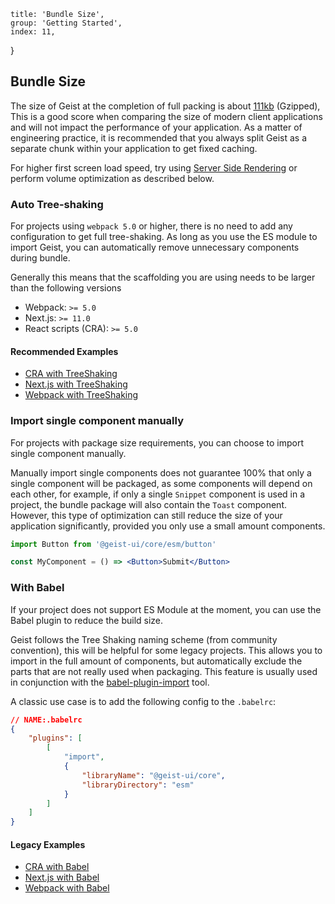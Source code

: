 
	title: 'Bundle Size',
	group: 'Getting Started',
	index: 11,
}

## Bundle Size

The size of Geist at the completion of full packing is about [111kb](https://bundle.js.org/?q=@geist-ui/react) (Gzipped),
This is a good score when comparing the size of modern client applications and will not impact the performance of your application.
As a matter of engineering practice, it is recommended that you always split Geist as a separate chunk within your application to get fixed caching.

For higher first screen load speed, try using [Server Side Rendering](/en-us/guide/server-render) or perform volume optimization as described below.

### Auto Tree-shaking

For projects using `webpack 5.0` or higher, there is no need to add any configuration to get full tree-shaking.
As long as you use the ES module to import Geist, you can automatically remove unnecessary components during bundle.

Generally this means that the scaffolding you are using needs to be larger than the following versions

-   Webpack: `>= 5.0`
-   Next.js: `>= 11.0`
-   React scripts (CRA): `>= 5.0`

#### Recommended Examples

-   [CRA with TreeShaking](https://github.com/geist-org/geist-ui/blob/master/examples/tree-shaking-create-react-app/README.md)
-   [Next.js with TreeShaking](https://github.com/geist-org/geist-ui/blob/master/examples/tree-shaking-nextjs/README.md)
-   [Webpack with TreeShaking](https://github.com/geist-org/geist-ui/blob/master/examples/tree-shaking-webpack/README.md)

### Import single component manually

For projects with package size requirements, you can choose to import single component manually.

Manually import single components does not guarantee 100% that only a single component will be packaged,
as some components will depend on each other, for example, if only a single `Snippet` component is used in a project, the bundle package
will also contain the `Toast` component. However, this type of optimization can still reduce the size of your application significantly,
provided you only use a small amount components.

```jsx
import Button from '@geist-ui/core/esm/button'

const MyComponent = () => <Button>Submit</Button>
```

### With Babel

If your project does not support ES Module at the moment, you can use the Babel plugin to reduce the build size.

Geist follows the Tree Shaking naming scheme (from community convention), this will be helpful for some legacy projects.
This allows you to import in the full amount of components, but automatically exclude the parts that are not really used when packaging.
This feature is usually used in conjunction with the [babel-plugin-import](https://www.npmjs.com/package/babel-plugin-import) tool.

A classic use case is to add the following config to the `.babelrc`:

```json
// NAME:.babelrc
{
	"plugins": [
		[
			"import",
			{
				"libraryName": "@geist-ui/core",
				"libraryDirectory": "esm"
			}
		]
	]
}
```

#### Legacy Examples

-   [CRA with Babel](https://github.com/geist-org/geist-ui/blob/v2.3.3/examples/tree-shaking-create-react-app/README.md)
-   [Next.js with Babel](https://github.com/geist-org/geist-ui/blob/v2.3.3/examples/tree-shaking-nextjs/README.md)
-   [Webpack with Babel](https://github.com/geist-org/geist-ui/blob/v2.3.3/examples/tree-shaking-webpack/README.md)

